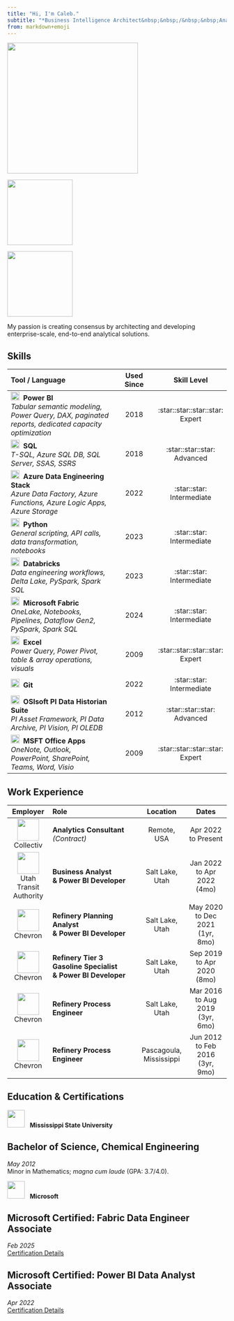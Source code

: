 ```yaml
---
title: "Hi, I'm Caleb."
subtitle: "*Business Intelligence Architect&nbsp;&nbsp;/&nbsp;&nbsp;Analytics Developer&nbsp;&nbsp;/&nbsp;&nbsp;Process Engineer*"
from: markdown+emoji
---
```


::: {layout-ncol=3 layout-valign="center"}
![](assets/headshot.jpg){width="300px" fig-align="center"}

[![](assets/PBI certification.png){width="150px" fig-align="center"}](https://learn.microsoft.com/api/credentials/share/en-us/calebkirsch/D57A5910AA58C346?sharingId=A6D55676D6A0E5ED)

[![](assets/Fabric certification.png){width="150px" fig-align="center"}](https://learn.microsoft.com/api/credentials/share/en-us/calebkirsch/2CA819CFCAA147C2?sharingId=A6D55676D6A0E5ED)
:::

My passion is creating consensus by architecting and developing enterprise-scale, end-to-end analytical solutions.

## Skills

|Tool / Language|Used Since|Skill Level|Comment|
|:------------|:---:|:---:|
|![](assets/Power BI logo.png){width=20px}&nbsp;&nbsp;**Power BI**<br/>*Tabular semantic modeling, Power Query, DAX, paginated reports, dedicated capacity optimization*|2018|:star::star::star::star:<br/>Expert
|![](assets/SQL logo.png){width=20px}&nbsp;&nbsp;**SQL**<br/>*T-SQL, Azure SQL DB, SQL Server, SSAS, SSRS*|2018|:star::star::star:<br/>Advanced
|![](assets/Azure Logo.png){width=20px}&nbsp;&nbsp;**Azure Data Engineering Stack**<br/>*Azure Data Factory, Azure Functions, Azure Logic Apps, Azure Storage*|2022|:star::star:<br/>Intermediate
|![](assets/Python logo.png){width=20px}&nbsp;&nbsp;**Python**<br/>*General scripting, API calls, data transformation, notebooks*|2023|:star::star:<br/>Intermediate
|![](assets/Databricks logo.png){width=20px}&nbsp;&nbsp;**Databricks**<br/>*Data engineering workflows, Delta Lake, PySpark, Spark SQL*|2023|:star::star:<br/>Intermediate
|![](assets/Fabric logo.png){width=20px}&nbsp;&nbsp;**Microsoft Fabric**<br/>*OneLake, Notebooks, Pipelines, Dataflow Gen2, PySpark, Spark SQL*|2024|:star::star:<br/>Intermediate
|![](assets/Excel logo.png){width=20px}&nbsp;&nbsp;**Excel**<br/>*Power Query, Power Pivot, table & array operations, visuals*|2009|:star::star::star::star:<br/>Expert
|![](assets/Git logo.png){width=20px}&nbsp;&nbsp;**Git**|2022|:star::star:<br/>Intermediate
|![](assets/OSIsoft logo.png){width=20px}&nbsp;&nbsp;**OSIsoft PI Data Historian Suite**<br/>*PI Asset Framework, PI Data Archive, PI Vision, PI OLEDB*|2012|:star::star::star:<br/>Advanced
|![](assets/Microsoft Logo.png){width=20px}&nbsp;&nbsp;**MSFT Office Apps**<br/>*OneNote, Outlook, PowerPoint, SharePoint, Teams, Word, Visio*|2009|:star::star::star::star:<br/>Expert

## Work Experience

|Employer|Role|Location|Dates|
|:----:|:------------|:----:|:----:|
|[![](assets/Collectiv logo.png){width=50px}](https://gocollectiv.com/)<br/>Collectiv|**Analytics Consultant<br/>***(Contract)*|Remote,<br/>USA|Apr 2022<br/>to Present|
|![](assets/UTA logo.png){width=50px}<br/>Utah Transit Authority|**Business Analyst<br/>& Power BI Developer**|Salt Lake,<br/>Utah|Jan 2022<br/>to Apr 2022<br/>(4mo)|
|![](assets/Chevron logo.png){width=50px}<br/>Chevron|**Refinery Planning Analyst<br/>& Power BI Developer**|Salt Lake,<br/>Utah|May 2020<br/>to Dec 2021<br/>(1yr, 8mo)|
|![](assets/Chevron logo.png){width=50px}<br/>Chevron|**Refinery Tier 3 Gasoline Specialist<br/>& Power BI Developer**|Salt Lake,<br/>Utah|Sep 2019<br/>to Apr 2020<br/>(8mo)|
|![](assets/Chevron logo.png){width=50px}<br/>Chevron|**Refinery Process Engineer**|Salt Lake,<br/>Utah|Mar 2016<br/>to Aug 2019<br/>(3yr, 6mo)|
|![](assets/Chevron logo.png){width=50px}<br/>Chevron|**Refinery Process Engineer**|Pascagoula,<br/> Mississippi|Jun 2012<br/>to Feb 2016<br/>(3yr, 9mo)|

## Education & Certifications

![](assets/Mississippi State logo.png){width=40px}&nbsp;&nbsp;&nbsp;**Mississippi State University**

:::{.callout-note}
## Bachelor of Science, Chemical Engineering
*May 2012*<br/>Minor in Mathematics; *magna cum laude* (GPA: 3.7/4.0).
:::

![](assets/Microsoft logo.png){width=40px}&nbsp;&nbsp;&nbsp;**Microsoft**

:::{.callout-note}
## Microsoft Certified: Fabric Data Engineer Associate
*Feb 2025*<br/>[Certification Details](https://learn.microsoft.com/api/credentials/share/en-us/calebkirsch/2CA819CFCAA147C2?sharingId=A6D55676D6A0E5ED)
:::


:::{.callout-note}
## Microsoft Certified: Power BI Data Analyst Associate
*Apr 2022*<br/>[Certification Details](https://learn.microsoft.com/api/credentials/share/en-us/calebkirsch/D57A5910AA58C346?sharingId=A6D55676D6A0E5ED)
:::